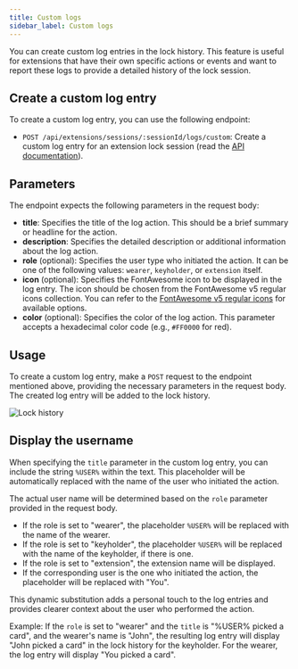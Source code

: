 ```yaml
---
title: Custom logs
sidebar_label: Custom logs
---
```


You can create custom log entries in the lock history. This feature is useful for extensions that have their own specific actions or events and want to report these logs to provide a detailed history of the lock session.

## Create a custom log entry

To create a custom log entry, you can use the following endpoint:

- `POST /api/extensions/sessions/:sessionId/logs/custom`: Create a custom log entry for an extension lock session  (read the [API documentation](https://api.chaster.app/api#/Partner%20Extensions/PartnerLogController_logCustomAction)).

## Parameters

The endpoint expects the following parameters in the request body:

- **title**: Specifies the title of the log action. This should be a brief summary or headline for the action.
- **description**: Specifies the detailed description or additional information about the log action.
- **role** (optional): Specifies the user type who initiated the action. It can be one of the following values: `wearer`, `keyholder`, or `extension` itself.
- **icon** (optional): Specifies the FontAwesome icon to be displayed in the log entry. The icon should be chosen from the FontAwesome v5 regular icons collection. You can refer to the [FontAwesome v5 regular icons](https://fontawesome.com/v5/search?o=r&s=regular) for available options.
- **color** (optional): Specifies the color of the log action. This parameter accepts a hexadecimal color code (e.g., `#FF0000` for red).

## Usage

To create a custom log entry, make a `POST` request to the endpoint mentioned above, providing the necessary parameters in the request body. The created log entry will be added to the lock history.

![Lock history](/img/extensions-api-custom-logs.png)

## Display the username

When specifying the `title` parameter in the custom log entry, you can include the string `%USER%` within the text. This placeholder will be automatically replaced with the name of the user who initiated the action.

The actual user name will be determined based on the `role` parameter provided in the request body.
- If the role is set to "wearer", the placeholder `%USER%` will be replaced with the name of the wearer.
- If the role is set to "keyholder", the placeholder `%USER%` will be replaced with the name of the keyholder, if there is one.
- If the role is set to "extension", the extension name will be displayed.
- If the corresponding user is the one who initiated the action, the placeholder will be replaced with "You".

This dynamic substitution adds a personal touch to the log entries and provides clearer context about the user who performed the action.

Example: If the `role` is set to "wearer" and the `title` is "%USER% picked a card", and the wearer's name is "John", the resulting log entry will display "John picked a card" in the lock history for the keyholder. For the wearer, the log entry will display "You picked a card".